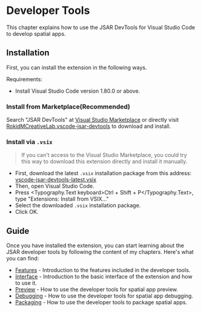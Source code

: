
# Developer Tools

This chapter explains how to use the JSAR DevTools for Visual Studio Code to develop spatial apps.

## Installation

First, you can install the extension in the following ways.

Requirements:

- Install Visual Studio Code version 1.80.0 or above.

### Install from Marketplace(Recommended)

Search "JSAR DevTools" at [Visual Studio Marketplace](https://marketplace.visualstudio.com/) or directly visit [RokidMCreativeLab.vscode-jsar-devtools](https://marketplace.visualstudio.com/items?itemName=RokidMCreativeLab.vscode-jsar-devtools) to download and install.

### Install via `.vsix`

> If you can't access to the Visual Studio Marketplace, you could try this way to download this extension directly and install it manually.

- First, download the latest `.vsix` installation package from this address: [vscode-jsar-devtools-latest.vsix](https://jsar.netlify.app/installer/vscode-jsar-devtools-latest.vsix)
- Then, open Visual Studio Code.
- Press <Typography.Text keyboard>Ctrl + Shift + P</Typography.Text>, type "Extensions: Install from VSIX..."
- Select the downloaded `.vsix` installation package.
- Click OK.

## Guide

Once you have installed the extension, you can start learning about the JSAR developer tools by following the content of my chapters. Here's what you can find:

- [Features](./developer-tools/intro-features) - Introduction to the features included in the developer tools.
- [Interface](./developer-tools/intro-gui) - Introduction to the basic interface of the extension and how to use it.
- [Preview](./developer-tools/preview) - How to use the developer tools for spatial app preview.
- [Debugging](./developer-tools/debugging) - How to use the developer tools for spatial app debugging.
- [Packaging](./developer-tools/packaging) - How to use the developer tools to package spatial apps.

